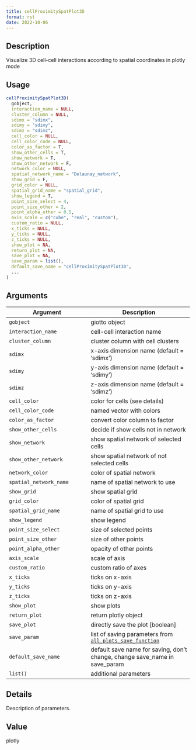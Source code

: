 ```yaml
--- 
title: cellProximitySpatPlot3D 
format: rst 
date: 2022-10-06 
--- 
```


## Description

Visualize 3D cell-cell interactions according to spatial coordinates in plotly mode


## Usage

```r
cellProximitySpatPlot3D(
  gobject,
  interaction_name = NULL,
  cluster_column = NULL,
  sdimx = "sdimx",
  sdimy = "sdimy",
  sdimz = "sdimz",
  cell_color = NULL,
  cell_color_code = NULL,
  color_as_factor = T,
  show_other_cells = T,
  show_network = T,
  show_other_network = F,
  network_color = NULL,
  spatial_network_name = "Delaunay_network",
  show_grid = F,
  grid_color = NULL,
  spatial_grid_name = "spatial_grid",
  show_legend = T,
  point_size_select = 4,
  point_size_other = 2,
  point_alpha_other = 0.5,
  axis_scale = c("cube", "real", "custom"),
  custom_ratio = NULL,
  x_ticks = NULL,
  y_ticks = NULL,
  z_ticks = NULL,
  show_plot = NA,
  return_plot = NA,
  save_plot = NA,
  save_param = list(),
  default_save_name = "cellProximitySpatPlot3D",
  ...
)
```


## Arguments

Argument      |Description
------------- |----------------
`gobject`     |     giotto object
`interaction_name`     |     cell-cell interaction name
`cluster_column`     |     cluster column with cell clusters
`sdimx`     |     x-axis dimension name (default = 'sdimx')
`sdimy`     |     y-axis dimension name (default = 'sdimy')
`sdimz`     |     z-axis dimension name (default = 'sdimz')
`cell_color`     |     color for cells (see details)
`cell_color_code`     |     named vector with colors
`color_as_factor`     |     convert color column to factor
`show_other_cells`     |     decide if show cells not in network
`show_network`     |     show spatial network of selected cells
`show_other_network`     |     show spatial network of not selected cells
`network_color`     |     color of spatial network
`spatial_network_name`     |     name of spatial network to use
`show_grid`     |     show spatial grid
`grid_color`     |     color of spatial grid
`spatial_grid_name`     |     name of spatial grid to use
`show_legend`     |     show legend
`point_size_select`     |     size of selected points
`point_size_other`     |     size of other points
`point_alpha_other`     |     opacity of other points
`axis_scale`     |     scale of axis
`custom_ratio`     |     custom ratio of axes
`x_ticks`     |     ticks on x-axis
`y_ticks`     |     ticks on y-axis
`z_ticks`     |     ticks on z-axis
`show_plot`     |     show plots
`return_plot`     |     return plotly object
`save_plot`     |     directly save the plot [boolean]
`save_param`     |     list of saving parameters from [`all_plots_save_function`](#allplotssavefunction)
`default_save_name`     |     default save name for saving, don't change, change save_name in save_param
`list()`     |     additional parameters


## Details

Description of parameters.


## Value

plotly


